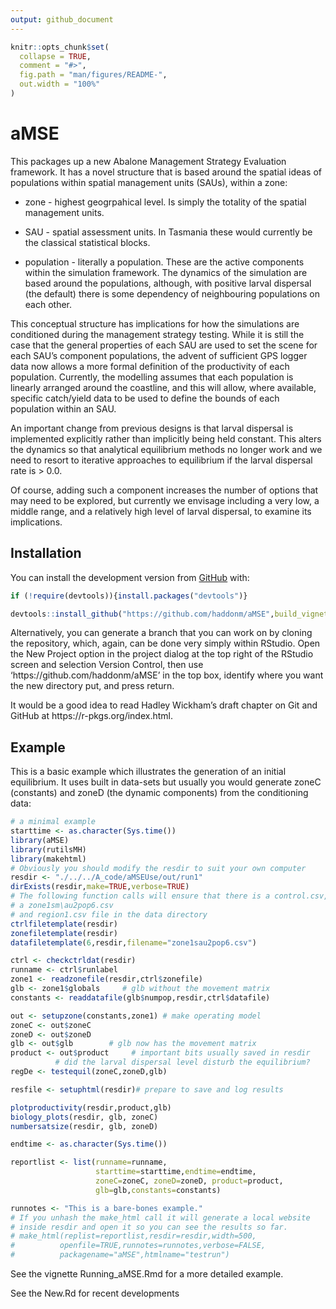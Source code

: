 ---
output: github_document
---

<!-- README.md is generated from README.Rmd. Please edit that file -->

```{r, include = FALSE}
knitr::opts_chunk$set(
  collapse = TRUE,
  comment = "#>",
  fig.path = "man/figures/README-",
  out.width = "100%"
)
```

# aMSE

<!-- badges: start -->
<!-- badges: end -->

This packages up a new Abalone Management Strategy Evaluation framework. It has a novel structure that is based around the spatial ideas of populations within spatial management units (SAUs), within a zone:

* zone - highest geogrpahical level. Is simply the totality of the spatial management units.

* SAU - spatial assessment units. In Tasmania these would currently be the classical statistical blocks.

* population - literally a population. These are the active components within the simulation framework. The dynamics of the simulation are based around the populations, although, with positive larval dispersal (the default) there is some dependency of neighbouring populations on each other.


This conceptual structure has implications for how the simulations are conditioned during the management strategy testing. While it is still the case that the general properties of each SAU are used to set the scene for each SAU's component populations, the advent of sufficient GPS logger data now allows a more formal definition of the productivity of each population. Currently, the modelling assumes that each population is linearly arranged around the coastline, and this will allow, where available, specific catch/yield data to be used to define the bounds of each population within an SAU. 

An important change from previous designs is that larval dispersal is implemented explicitly rather than implicitly being held constant. This alters the dynamics so that analytical equilibrium methods no longer work and we need to resort to iterative approaches to equilibrium if the larval dispersal rate is > 0.0.

Of course, adding such a component increases the number of options that may need to be explored, but currently we envisage including a very low, a middle range, and a relatively high level of larval dispersal, to examine its implications.

## Installation

You can install the development version from [GitHub](https://github.com/haddonm/aMSE) with:

```{r echo=TRUE, eval=FALSE}
if (!require(devtools)){install.packages("devtools")} 

devtools::install_github("https://github.com/haddonm/aMSE",build_vignettes = TRUE)
```

Alternatively, you can generate a branch that you can work on by cloning the repository, which, again, can be done very simply within RStudio. Open the New Project option in the project dialog at the top right of the RStudio screen and selection Version Control, then use 'https://github.com/haddonm/aMSE' in the top box, identify where you want the new directory put, and press return.

It would be a good idea to read Hadley Wickham's draft chapter on Git and GitHub at https://r-pkgs.org/index.html.


## Example

This is a basic example which illustrates the generation of an initial equilibrium. It uses built in data-sets but usually you would generate zoneC (constants) and zoneD (the dynamic components) from the conditioning data:

```{r example}
# a minimal example
starttime <- as.character(Sys.time())
library(aMSE)
library(rutilsMH)
library(makehtml)
# Obviously you should modify the resdir to suit your own computer
resdir <- "./../../A_code/aMSEUse/out/run1"
dirExists(resdir,make=TRUE,verbose=TRUE)
# The following function calls will ensure that there is a control.csv,
# a zone1sm\au2pop6.csv
# and region1.csv file in the data directory
ctrlfiletemplate(resdir)
zonefiletemplate(resdir)
datafiletemplate(6,resdir,filename="zone1sau2pop6.csv")

ctrl <- checkctrldat(resdir)
runname <- ctrl$runlabel
zone1 <- readzonefile(resdir,ctrl$zonefile)
glb <- zone1$globals     # glb without the movement matrix
constants <- readdatafile(glb$numpop,resdir,ctrl$datafile)

out <- setupzone(constants,zone1) # make operating model
zoneC <- out$zoneC
zoneD <- out$zoneD
glb <- out$glb        # glb now has the movement matrix
product <- out$product     # important bits usually saved in resdir
          # did the larval dispersal level disturb the equilibrium?
regDe <- testequil(zoneC,zoneD,glb)

resfile <- setuphtml(resdir)# prepare to save and log results

plotproductivity(resdir,product,glb)
biology_plots(resdir, glb, zoneC)
numbersatsize(resdir, glb, zoneD)

endtime <- as.character(Sys.time())

reportlist <- list(runname=runname,
                   starttime=starttime,endtime=endtime,
                   zoneC=zoneC, zoneD=zoneD, product=product,
                   glb=glb,constants=constants)

runnotes <- "This is a bare-bones example."
# If you unhash the make_html call it will generate a local website 
# inside resdir and open it so you can see the results so far.
# make_html(replist=reportlist,resdir=resdir,width=500,
#          openfile=TRUE,runnotes=runnotes,verbose=FALSE,
#          packagename="aMSE",htmlname="testrun")
```


See the vignette Running_aMSE.Rmd for a more detailed example.

See the New.Rd for recent developments
